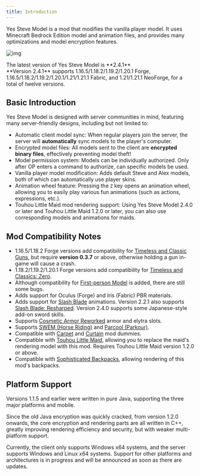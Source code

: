 ```yaml
---
title: Introduction
---
```



Yes Steve Model is a mod that modifies the vanilla player model. It uses Minecraft Bedrock Edition model and animation files, and provides many optimizations and model encryption features.

![img](/images/RAor58n6LBct3kW.jpg)

<Aside type="tip">The latest version of Yes Steve Model is **2.4.1**</Aside>

<Aside type="tip">
  **Version 2.4.1** supports 1.16.5/1.18.2/1.19.2/1.20.1 Forge,
  1.16.5/1.18.2/1.19.2/1.20.1/1.21/1.21.1 Fabric, and 1.21/1.21.1 NeoForge, for
  a total of twelve versions.
</Aside>

## Basic Introduction

Yes Steve Model is designed with server communities in mind, featuring many server-friendly designs, including but not limited to:

- Automatic client model sync: When regular players join the server, the server will **automatically** sync models to the player's computer.
- Encrypted model files: All models sent to the client are **encrypted binary files**, effectively preventing model theft!
- Model permission system: Models can be individually authorized. Only after OP enters a command to authorize, can specific models be used.
- Vanilla player model modification: Adds default Steve and Alex models, both of which can automatically use player skins.
- Animation wheel feature: Pressing the `Z` key opens an animation wheel, allowing you to easily play various fun animations (such as actions, expressions, etc.).
- Touhou Little Maid mod rendering support: Using Yes Steve Model 2.4.0 or later and Touhou Little Maid 1.2.0 or later, you can also use corresponding models and animations for maids.

<CardGrid>
  <ImageCard
    src="/images/first-personal.jpg"
    title="More Realistic First-person Model"
    desc="Mod name: First-person Model, but there are still some hard-to-fix bugs."
    href="/"
  />
  <ImageCard
    src="/images/tacz.jpg"
    title="TAC/TACZ (Timeless and Classic Guns)"
    desc="Perfectly compatible with gun holding, reloading, aiming, firing, and other actions of this mod."
    href="/"
  />
  <ImageCard
    src="/images/carry-on.jpg"
    title="Carry On"
    desc="Can play corresponding animations when the player picks up other blocks or entities. In Carry On 1.19.2 and 1.20, you can even pick up players, so you can bond with friends on the server."
    href="/"
  />
  <ImageCard
    src="/images/slash-blade.jpg"
    title="Slash Blade"
    desc="Can render specific main/offhand Slash Blades. Version 2.3.0 adds compatibility for Slash Blade animations, with 33 new animations. See the default model's slashblade.animation.json file."
    href="/"
  />
  <ImageCard
    src="/images/swem.jpg"
    title="SWEM (Horse Riding)"
    desc="Adds 11 new animations. See the default model's swem.animation.json file."
    href="/"
  />
  <ImageCard
    src="/images/parcool.jpg"
    title="Parcool (Parkour)"
    desc="Adds 35 new animations. See the default model's parcool.animation.json file."
    href="/"
  />
  <ImageCard
    src="/images/touhou-little-maid.jpg"
    title="Touhou Little Maid"
    desc="Adds 15 new animations. See the default model's tlm.animation.json file."
    href="/"
  />
  <ImageCard
    src="/images/sophisticated-backpacks.jpg"
    title="Sophisticated Backpacks"
    desc="Supports rendering Sophisticated Backpacks."
    href="/"
  />
</CardGrid>

## Mod Compatibility Notes

- 1.16.5/1.18.2 Forge versions add compatibility for [Timeless and Classic Guns](https://www.curseforge.com/minecraft/mc-mods/timeless-and-classic-guns-tac), but require **version 0.3.7** or above, otherwise holding a gun in-game will cause a crash.
- 1.18.2/1.19.2/1.20.1 Forge versions add compatibility for [Timeless and Classics: Zero](https://www.curseforge.com/minecraft/mc-mods/timeless-and-classics-zero).
- Although compatibility for [First-person Model](https://www.curseforge.com/minecraft/mc-mods/first-person-model) is added, there are still some bugs.
- Adds support for Oculus (Forge) and Iris (Fabric) PBR materials.
- Adds support for [Slash Blade](https://www.curseforge.com/minecraft/mc-mods/slashblade) animations. Version 2.2.1 also supports [Slash Blade: Resharped](https://www.curseforge.com/minecraft/mc-mods/slashblade-resharped). Version 2.4.0 supports some Japanese-style add-on sword skills.
- Supports [Cosmetic Armor Reworked](https://www.curseforge.com/minecraft/mc-mods/cosmetic-armor-reworked) armor and elytra slots.
- Supports [SWEM (Horse Riding)](https://www.curseforge.com/minecraft/mc-mods/swem) and [Parcool (Parkour)](https://www.curseforge.com/minecraft/mc-mods/parcool).
- Compatible with [Carpet](https://www.curseforge.com/minecraft/mc-mods/carpet) and [Curtain](https://www.curseforge.com/minecraft/mc-mods/curtain) mod dummies.
- Compatible with [Touhou Little Maid](https://www.curseforge.com/minecraft/mc-mods/touhou-little-maid), allowing you to replace the maid's rendering model with this mod. Requires Touhou Little Maid version 1.2.0 or above.
- Compatible with [Sophisticated Backpacks](https://modrinth.com/mod/sophisticated-backpacks), allowing rendering of this mod's backpacks.

## Platform Support

Versions 1.1.5 and earlier were written in pure Java, supporting the three major platforms and mobile.

Since the old Java encryption was quickly cracked, from version 1.2.0 onwards, the core encryption and rendering parts are all written in C++, greatly improving rendering efficiency and security, but with weaker multi-platform support.

Currently, the client only supports Windows x64 systems, and the server supports Windows and Linux x64 systems. Support for other platforms and architectures is in progress and will be announced as soon as there are updates.
